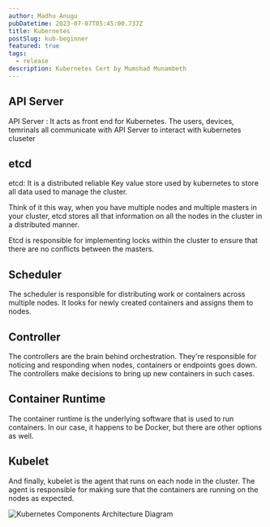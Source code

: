```yaml
---
author: Madhu Anugu
pubDatetime: 2023-07-07T05:45:00.737Z
title: Kubernetes
postSlug: kub-beginner
featured: true
tags:
  - release
description: Kubernetes Cert by Mumshad Munambeth
---
```


## API Server

API Server : It acts as front end for Kubernetes.
The users, devices, temrinals all  communicate with API Server to interact with kubernetes cluseter

## etcd
etcd: It is a distributed reliable Key value store used by kubernetes to store all data used to
manage the cluster.

Think of it this way, when you have multiple nodes and multiple masters in your cluster,
etcd stores all that information on all the nodes in the cluster in a distributed manner.

Etcd is responsible for implementing locks within the cluster to ensure that there are no conflicts between the masters.

## Scheduler

The scheduler is responsible for distributing work or containers across multiple nodes.
It looks for newly created containers and assigns them to nodes.

## Controller

The controllers are the brain behind orchestration. They're responsible for noticing and responding when nodes, containers or endpoints goes down.
The controllers make decisions to bring up new containers in such cases.


## Container Runtime

The container runtime is the underlying software that is used to run containers.
In our case, it happens to be Docker, but there are other options as well.

## Kubelet
And finally, kubelet is the agent that runs on each node in the cluster.
The agent is responsible for making sure that the containers are running on the nodes as expected.

![Kubernetes Components Architecture Diagram](/images/kube_arch_components.png)